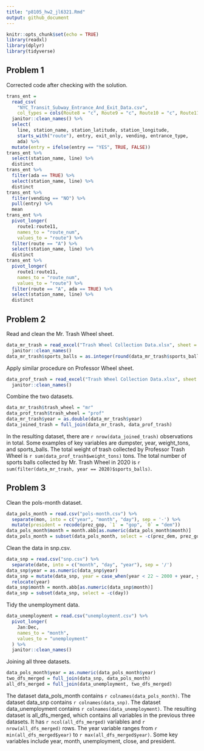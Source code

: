 ```yaml
---
title: "p8105_hw2_jl6321.Rmd"
output: github_document
---
```


```r
knitr::opts_chunk$set(echo = TRUE)
library(readxl)
library(dplyr)
library(tidyverse)
```

## Problem 1

Corrected code after checking with the solution.
```r
trans_ent = 
  read_csv(
    "NYC_Transit_Subway_Entrance_And_Exit_Data.csv",
    col_types = cols(Route8 = "c", Route9 = "c", Route10 = "c", Route11 = "c")) %>% 
  janitor::clean_names() %>% 
  select(
    line, station_name, station_latitude, station_longitude, 
    starts_with("route"), entry, exit_only, vending, entrance_type, 
    ada) %>% 
  mutate(entry = ifelse(entry == "YES", TRUE, FALSE))
trans_ent %>% 
  select(station_name, line) %>% 
  distinct
trans_ent %>% 
  filter(ada == TRUE) %>% 
  select(station_name, line) %>% 
  distinct
trans_ent %>% 
  filter(vending == "NO") %>% 
  pull(entry) %>% 
  mean
trans_ent %>% 
  pivot_longer(
    route1:route11,
    names_to = "route_num",
    values_to = "route") %>% 
  filter(route == "A") %>% 
  select(station_name, line) %>% 
  distinct
trans_ent %>% 
  pivot_longer(
    route1:route11,
    names_to = "route_num",
    values_to = "route") %>% 
  filter(route == "A", ada == TRUE) %>% 
  select(station_name, line) %>% 
  distinct
```

## Problem 2

Read and clean the Mr. Trash Wheel sheet.
```r
data_mr_trash = read_excel("Trash Wheel Collection Data.xlsx", sheet = "Mr. Trash Wheel", range = "A2:N549") %>%
  janitor::clean_names()
data_mr_trash$sports_balls = as.integer(round(data_mr_trash$sports_balls)) 
```

Apply similar procedure on Professor Wheel sheet. 
```r
data_prof_trash = read_excel("Trash Wheel Collection Data.xlsx", sheet = "Professor Trash Wheel", range = "A2:M96") %>%
  janitor::clean_names()
```

Combine the two datasets. 
```r
data_mr_trash$trash_wheel = "mr"
data_prof_trash$trash_wheel = "prof"
data_mr_trash$year = as.double(data_mr_trash$year)
data_joined_trash = full_join(data_mr_trash, data_prof_trash)
```

In the resulting dataset, there are `r nrow(data_joined_trash)` observations in total. Some examples of key variables are dumpster, year, weight_tons, and sports_balls. The total weight of trash collected by Professor Trash Wheel is `r sum(data_prof_trash$weight_tons)` tons. The total number of sports balls collected by Mr. Trash Wheel in 2020 is `r sum(filter(data_mr_trash, year == 2020)$sports_balls)`. 

## Problem 3

Clean the pols-month dataset. 
```r
data_pols_month = read.csv("pols-month.csv") %>%
  separate(mon, into = c("year", "month", "day"), sep = '-') %>% 
  mutate(president = recode(prez_gop, `1` = "gop", `0` = "dem"))
data_pols_month$month = month.abb[as.numeric(data_pols_month$month)] 
data_pols_month = subset(data_pols_month, select = -c(prez_dem, prez_gop, day))
```

Clean the data in snp.csv. 
```r
data_snp = read.csv("snp.csv") %>%
  separate(date, into = c("month", "day", "year"), sep = '/') 
data_snp$year = as.numeric(data_snp$year)
data_snp = mutate(data_snp, year = case_when(year < 22 ~ 2000 + year, year > 22 ~ 1900 + year)) %>% 
  relocate(year) 
data_snp$month = month.abb[as.numeric(data_snp$month)] 
data_snp = subset(data_snp, select = -c(day))
```

Tidy the unemployment data. 
```r
data_unemployment = read.csv("unemployment.csv") %>% 
  pivot_longer(
    Jan:Dec, 
    names_to = "month", 
    values_to = "unemployment"
  ) %>% 
  janitor::clean_names()
```

Joining all three datasets.
```r
data_pols_month$year = as.numeric(data_pols_month$year)
two_dfs_merged = full_join(data_snp, data_pols_month)
all_dfs_merged = full_join(data_unemployment, two_dfs_merged)
```

The dataset data_pols_month contains `r colnames(data_pols_month)`. The dataset data_snp contains `r colnames(data_snp)`. The dataset data_unemployment contains `r colnames(data_unemployment)`. The resulting dataset is all_dfs_merged, which contains all variables in the previous three datasets. It has `r ncol(all_dfs_merged)` variables and `r nrow(all_dfs_merged)` rows. The year variable ranges from `r min(all_dfs_merged$year)` to `r max(all_dfs_merged$year)`. Some key variables include year, month, unemployment, close, and president. 
